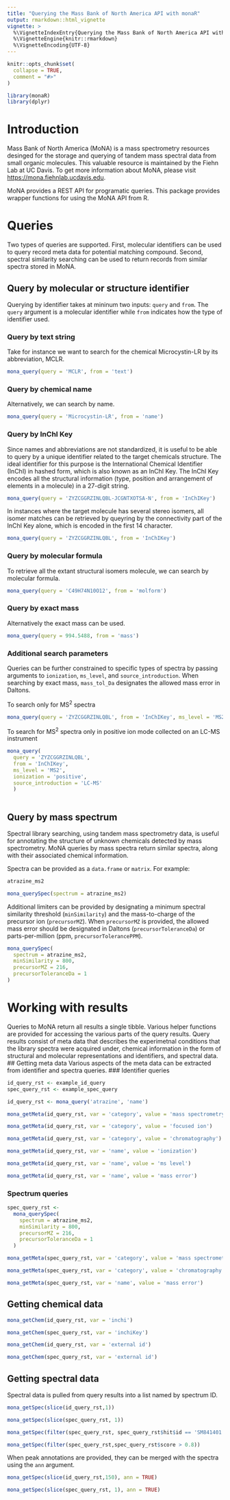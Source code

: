 ```yaml
---
title: "Querying the Mass Bank of North America API with monaR"
output: rmarkdown::html_vignette
vignette: >
  %\VignetteIndexEntry{Querying the Mass Bank of North America API with monaR}
  %\VignetteEngine{knitr::rmarkdown}
  %\VignetteEncoding{UTF-8}
---
```


```r
knitr::opts_chunk$set(
  collapse = TRUE,
  comment = "#>"
)

```

```r
library(monaR)
library(dplyr)
```

# Introduction
Mass Bank of North America (MoNA) is a mass spectrometry resources desinged for the storage and querying of tandem mass spectral data from small organic molecules. This valuable resource is maintained by the Fiehn Lab at UC Davis. To get more information about MoNA, please visit [https://mona.fiehnlab.ucdavis.edu](https://mona.fiehnlab.ucdavis.edu). 

MoNA provides a REST API for programatic queries. This package provides wrapper functions for using the MoNA API from R. 

# Queries 
Two types of queries are supported. First, molecular identifiers can be used to query record meta data for potential matching compound. Second, spectral similarity searching can be used to return records from similar spectra stored in MoNA. 

## Query by molecular or structure identifier 
Querying by identifier takes at mininum two inputs: `query` and `from`. The `query` argument is a molecular identifier while `from` indicates how the type of identifier used. 

### Query by text string 
Take for instance we want to search for the chemical Microcystin-LR by its abbreviation, MCLR. 
```r
mona_query(query = 'MCLR', from = 'text')
```

### Query by chemical name 
Alternatively, we can search by name. 
```r
mona_query(query = 'Microcystin-LR', from = 'name')
```

### Query by InChI Key 
Since names and abbreviations are not standardized, it is useful to be able to query by a unique identifier related to the target chemicals structure. The ideal identifier for this purpose is the International Chemical Identifier (InChI) in hashed form, which is also known as an InChI Key. The InChI Key encodes all the structural information (type, position and arrangement of elements in a molecule) in a 27-digit string. 

```r
mona_query(query = 'ZYZCGGRZINLQBL-JCGNTXOTSA-N', from = 'InChIKey')
```

In instances where the target molecule has several stereo isomers, all isomer matches can be retrieved by queyring by the connectivity part of the InChI Key alone, which is encoded in the first 14 character. 

```r
mona_query(query = 'ZYZCGGRZINLQBL', from = 'InChIKey')
```

### Query by molecular formula 
To retrieve all the extant structural isomers molecule, we can search by molecular formula. 

```r
mona_query(query = 'C49H74N10O12', from = 'molform')
```

### Query by exact mass 
Alternatively the exact mass can be used. 
```r
mona_query(query = 994.5488, from = 'mass')
```

### Additional search parameters 
Queries can be further constrained to specific types of spectra by passing arguments to `ionization`, `ms_level`, and `source_introduction`. When searching by exact mass, `mass_tol_Da` designates the allowed mass error in Daltons. 

To search only for MS^2^ spectra
```r
mona_query(query = 'ZYZCGGRZINLQBL', from = 'InChIKey', ms_level = 'MS2')
```

To search for MS^2^ spectra only in positive ion mode collected on an LC-MS instrument 
```r
mona_query(
  query = 'ZYZCGGRZINLQBL',
  from = 'InChIKey',
  ms_level = 'MS2',
  ionization = 'positive',
  source_introduction = 'LC-MS'
  )
  
```

## Query by mass spectrum 
Spectral library searching, using tandem mass spectrometry data, is useful for annotating the structure of unknown chemicals detected by mass spectrometry. MoNA queries by mass spectra return similar spectra, along with their associated chemical information. 

Spectra can be provided as a `data.frame` or `matrix`. For example:
```r
atrazine_ms2
```

```r
mona_querySpec(spectrum = atrazine_ms2)
```

Additional limiters can be provided by designating a minimum spectral similarity threshold (`minSimilarity`) and the mass-to-charge of the precursor ion (`precursorMZ`). When `precursorMZ` is provided, the allowed mass error should be designated in Daltons (`precursorToleranceDa`) or parts-per-million (ppm, `precursorTolerancePPM`). 

```r
mona_querySpec(
  spectrum = atrazine_ms2,
  minSimilarity = 800,
  precursorMZ = 216,
  precursorToleranceDa = 1
)
```

# Working with results 
Queries to MoNA return all results a single tibble. Various helper functions are provided for accessing the various parts of the query results. Query results consist of meta data that describes the experimetnal conditions that the library spectra were acquired under, chemical information in the form of structural and molecular representations and identifiers, and spectral data. 
## Getting meta data 
Various aspects of the meta data can be extracted from identifier and spectra queries. 
### Identifier queries 
```r
id_query_rst <- example_id_query
spec_query_rst <- example_spec_query
```

```r
id_query_rst <- mona_query('atrazine', 'name')
```

```r
mona_getMeta(id_query_rst, var = 'category', value = 'mass spectrometry')
```

```r
mona_getMeta(id_query_rst, var = 'category', value = 'focused ion')
```

```r
mona_getMeta(id_query_rst, var = 'category', value = 'chromatography')
```

```r
mona_getMeta(id_query_rst, var = 'name', value = 'ionization')
```

```r
mona_getMeta(id_query_rst, var = 'name', value = 'ms level')
```

```r
mona_getMeta(id_query_rst, var = 'name', value = 'mass error')
```
### Spectrum queries 
```r
spec_query_rst <-
  mona_querySpec(
    spectrum = atrazine_ms2,
    minSimilarity = 800,
    precursorMZ = 216,
    precursorToleranceDa = 1
  )
```
```r
mona_getMeta(spec_query_rst, var = 'category', value = 'mass spectrometry')
```

```r
mona_getMeta(spec_query_rst, var = 'category', value = 'chromatography')
```

```r
mona_getMeta(spec_query_rst, var = 'name', value = 'mass error')
```

## Getting chemical data 

```r
mona_getChem(id_query_rst, var = 'inchi')
```

```r
mona_getChem(spec_query_rst, var = 'inchiKey')
```

```r
mona_getChem(id_query_rst, var = 'external id')
```

```r
mona_getChem(spec_query_rst, var = 'external id')
```

## Getting spectral data 
Spectral data is pulled from query results into a list named by spectrum ID. 

```r
mona_getSpec(slice(id_query_rst,1))
```
```r
mona_getSpec(slice(spec_query_rst, 1))
```
```r
mona_getSpec(filter(spec_query_rst, spec_query_rst$hit$id == 'SM841401'))
```
```r
mona_getSpec(filter(spec_query_rst,spec_query_rst$score > 0.8))
```
When peak annotations are provided, they can be merged with the spectra using the `ann` argument. 
```r
mona_getSpec(slice(id_query_rst,150), ann = TRUE)
```
```r
mona_getSpec(slice(spec_query_rst, 1), ann = TRUE)
```
